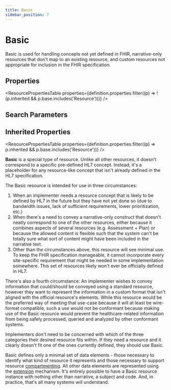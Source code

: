 ```yaml
---
title: Basic
sidebar_position: 7
---
```



# Basic

Basic is used for handling concepts not yet defined in FHIR, narrative-only resources that don't map to an existing resource, and custom resources not appropriate for inclusion in the FHIR specification.

<Tabs queryString="section">
  <TabItem value="schema" label="Schema" default>

## Properties

<ResourcePropertiesTable
  properties={definition.properties.filter((p) => !(p.inherited && p.base.includes('Resource')))}
/>

## Search Parameters

<SearchParamsTable searchParams={definition.searchParameters} />

## Inherited Properties

<ResourcePropertiesTable properties={definition.properties.filter((p) => p.inherited && p.base.includes('Resource'))} />

  </TabItem>
  <TabItem value="usage" label="Usage">
<div> <a name="scope"></a> <p> <b>Basic</b> is a special type of resource. Unlike all other resources, it doesn't correspond to a specific pre-defined HL7 concept. Instead, it's a placeholder for any resource-like concept that isn't already defined in the HL7 specification. </p> <p> The <Link to="/docs/api/fhir/resources/basic">Basic</Link> resource is intended for use in three circumstances: </p> <ol> <li>When an implementer needs a resource concept that is likely to be defined by HL7 in the future but they have not yet done so (due to bandwidth issues, lack of sufficient requirements, lower prioritization, etc.)</li> <li>When there's a need to convey a narrative-only construct that doesn't neatly correspond to one of the other resources, either because it combines aspects of several resources (e.g. Assessment + Plan) or because the allowed content is flexible such that the system can't be totally sure what sort of content might have been included in the narrative text.</li> <li>Other than the circumstances above, this resource will see minimal use. To keep the FHIR specification manageable, it cannot incorporate every site-specific requirement that might be needed in some implementation somewhere. This set of resources likely won't ever be officially defined in HL7.</li> </ol> <p> There's also a fourth circumstance: An implementer wishes to convey information that could/should be conveyed using a standard resource, however they want to represent the information in a custom format that isn't aligned with the official resource's elements.  While this resource would be the preferred way of meeting that use-case because it will at least be wire-format compatible, such a use would not be conformant because making use of the <Link to="/docs/api/fhir/resources/basic">Basic</Link> resource would prevent the healthcare-related information from being safely processed, queried and analyzed by other conformant systems. </p> <p> Implementers don't need to be concerned with which of the three categories their desired resource fits within. If they need a resource and it clearly doesn't fit one of the ones currently defined, they should use <Link to="/docs/api/fhir/resources/basic">Basic</Link>. </p> </div>
  </TabItem>

  <TabItem value="backgroundAndContext" label="Background and Context">
<div> <a name="bnc"></a> <p> <Link to="/docs/api/fhir/resources/basic">Basic</Link> defines only a minimal set of data elements - those necessary to identify what kind of resource it represents and those necessary to support resource <a href="/docs/api/fhir/resources/compartmentdefinition">compartmenting</a>.  All other data elements are represented using the <a href="https://www.hl7.org/fhir/extensibility.html">extension</a> mechanism.  It's entirely possible to have a <Link to="/docs/api/fhir/resources/basic">Basic</Link> resource instance with nothing other than narrative, a subject and code.  And, in practice, that's all many systems will understand. </p> </div>
  </TabItem>

</Tabs>

